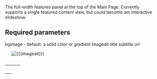 <noinclude>
The full-width features panel at the top of the Main Page.
Currently supports a single featured content view, but could become am interactive slideshow.
==Required parameters==
bgimage - default: a solid color or gradient
imagealt
title
subtitle
url
</noinclude>
<includeonly>
<div class="HomeHero-container floatnone">
    <img class="HomeHero-bgimage" src="{{{bgimage}}}" alt="{{{imagealt}}}">
    <a class="HomeHero-link" href="{{{url}}}">
        <div class="HomeHero-title">{{{title}}}</div>
        <div class="HomeHero-subtitle">{{{subtitle}}}</div>
    </a>
</div>
<templatestyles src="Template:HomeHero/styles.css" />
</includeonly>